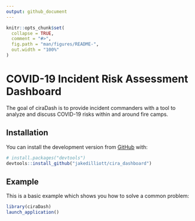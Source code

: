 ```yaml
---
output: github_document
---
```


<!-- README.md is generated from README.Rmd. Please edit that file -->

```r
knitr::opts_chunk$set(
  collapse = TRUE,
  comment = "#>",
  fig.path = "man/figures/README-",
  out.width = "100%"
)
```

# COVID-19 Incident Risk Assessment Dashboard

<!-- badges: start -->
<!-- badges: end -->

The goal of ciraDash is to provide incident commanders with a tool to analyze and discuss
COVID-19 risks within and around fire camps.

## Installation

You can install the development version from [GitHub](https://github.com/) with:

``` r
# install.packages("devtools")
devtools::install_github("jakedilliott/cira_dashboard")
```
## Example

This is a basic example which shows you how to solve a common problem:

```r
library(ciraDash)
launch_application()
```
